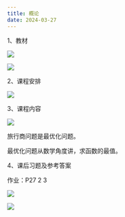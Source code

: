```yaml
---
title: 概论
date: 2024-03-27
---
```


1、教材

![](https://cdn.sa.net/2024/03/27/kzuJGB6OYMN1gcq.webp)

![](https://cdn.sa.net/2024/03/27/QlDaALFPmoRfdvb.webp)

2、课程安排

![](https://cdn.sa.net/2024/03/27/CrLsq3MGuHFRmh2.webp)

3、课程内容

![](https://cdn.sa.net/2024/03/27/wY18POAVhdZ3iQS.webp)

旅行商问题是最优化问题。

最优化问题从数学角度讲，求函数的最值。

4、课后习题及参考答案

作业：P27 2 3

![](https://cdn.sa.net/2024/03/27/xUKvef4SIRVCFcp.webp)

![](https://cdn.sa.net/2024/03/27/cgP7enb5GUByDpa.webp)

